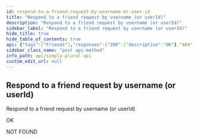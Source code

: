 ```yaml
---
id: respond-to-a-friend-request-by-username-or-user-id
title: "Respond to a friend request by username (or userId)"
description: "Respond to a friend request by username (or userId)"
sidebar_label: "Respond to a friend request by username (or userId)"
hide_title: true
hide_table_of_contents: true
api: {"tags":["Friends"],"responses":{"200":{"description":"OK"},"404":{"description":"NOT FOUND"}},"description":"Respond to a friend request by username (or userId)","method":"post","path":"/v1/friends/request/respond/{username}","servers":[{"url":"https://api.apparyllis.com:8443"},{"url":"https://devapi.apparyllis.com"}],"info":{"title":"Simply Plural API","description":"This is a work-in-progress API definition. If you need to know specifcs, please go to https://github.com/ApparyllisOrg/SimplyPluralApi/blob/release/src/api/v1/routes.ts","version":"1.0"},"postman":{"name":"Respond to a friend request by username (or userId)","description":{"type":"text/plain"},"url":{"path":["v1","friends","request","respond",":username"],"host":["{{baseUrl}}"],"query":[],"variable":[]},"method":"POST"}}
sidebar_class_name: "post api-method"
info_path: api/simply-plural-api
custom_edit_url: null
---
```



## Respond to a friend request by username (or userId)



Respond to a friend request by username (or userId)

<div><ApiTabs><TabItem label={"200"} value={"200"}><div>

OK

</div><div></div></TabItem><TabItem label={"404"} value={"404"}><div>

NOT FOUND

</div><div></div></TabItem></ApiTabs></div>
      